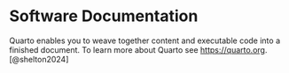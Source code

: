 # Software Documentation {.unnumbered}

Quarto enables you to weave together content and executable code into a finished document. To learn more about Quarto see <https://quarto.org>. [@shelton2024]
